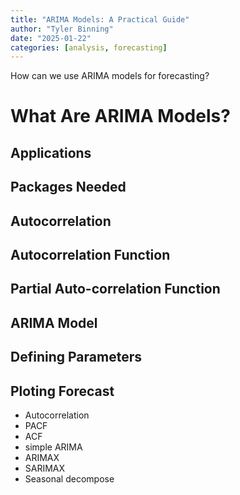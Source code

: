 ```yaml
---
title: "ARIMA Models: A Practical Guide"
author: "Tyler Binning"
date: "2025-01-22"
categories: [analysis, forecasting]
---
```


How can we use ARIMA models for forecasting?

# What Are ARIMA Models?

## Applications

## Packages Needed

## Autocorrelation

## Autocorrelation Function

## Partial Auto-correlation Function

## ARIMA Model 

## Defining Parameters

## Ploting Forecast



- Autocorrelation
- PACF
- ACF
- simple ARIMA
- ARIMAX
- SARIMAX
- Seasonal decompose